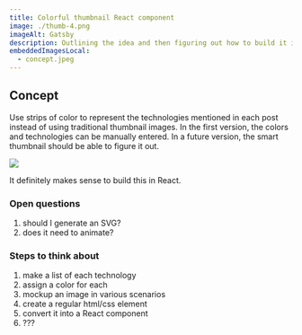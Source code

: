 ```yaml
--- 
title: Colorful thumbnail React component
image: ./thumb-4.png
imageAlt: Gatsby
description: Outlining the idea and then figuring out how to build it in React
embeddedImagesLocal:
  - concept.jpeg
---
```



## Concept

Use strips of color to represent the technologies mentioned in each post instead of using traditional thumbnail images. In the first version, the colors and technologies can be manually entered. In a future version, the smart thumbnail should be able to figure it out.

<img src="./concept.jpeg" />

It definitely makes sense to build this in React. 

### Open questions
1. should I generate an SVG? 
2. does it need to animate?


### Steps to think about

1. make a list of each technology
2. assign a color for each
3. mockup an image in various scenarios
4. create a regular html/css element 
5. convert it into a React component
6. ???